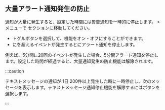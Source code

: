 ## 大量アラート通知発生の防止

通知が大量に発生すると、設定した時間には警告通知を一時的に停止します。<Cmdname sid="event_statistic" className="uitext" /> &gt; <Cmdname sid="eventNoti" className="uitext" />メニューで<Cmdname sid="aboids_large_number_alerts" className="uitext" /> セクションに移動してください。

<ImgLang img='set-event-huge-message.png' desc='大量通知発生の防止' />

- <Cmdname sid="enable" className="uitext" />トグルボタンを選択して、機能をオン・オフにすることができます。
- <Cmdname sid="detection_time" className="uitext" />に<Cmdname sid="number_of_detections" className="uitext" />を超えるイベントが発生すると<Cmdname sid="pause_time" className="uitext" />にアラート通知を停止します。

例えば、5分間に20回のイベントが発生した場合、5分間アラート通知を停止します。設定した<Cmdname sid="pause_time" className="uitext" />時間が経過すると、大量通知発生の防止機能は解除されます。

:::caution

テキストメッセージの通知が 1日 200件以上発生した時に一時停止し、次のメッセージを表示します。テキストメッセージ通知停止機能を解除するには<Cmdname sid="terminate_now" className="uitext" />ボタンを選択します。

<ImgLang img='notification-set-large-message-warning.png' desc='SMS通知中止を解除する' />

:::
